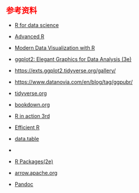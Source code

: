 ## 参考资料 {.unnumbered style="color:red"}

-   [R for data science](https://r4ds.hadley.nz/)

-   [Advanced R](https://adv-r.hadley.nz/index.html#other-books)

-   [Modern Data Visualization with R](https://doi.org/10.1201/9781003299271)

-   [ggplot2: Elegant Graphics for Data Analysis (3e)](https://ggplot2-book.org/)

-   <https://exts.ggplot2.tidyverse.org/gallery/>

-   <https://www.datanovia.com/en/blog/tag/ggpubr/>

-   [tidyverse.org](https://www.tidyverse.org/)

-   [bookdown.org](https://bookdown.org/)

-   [R in action 3rd](https://livebook.manning.com/book/r-in-action-third-edition)

-   [Efficient R](https://csgillespie.github.io/efficientR/)

-   [data.table](https://rdatatable.gitlab.io/data.table/)

-   

-   [R Packages(2e)](https://r-pkgs.org/)

-   [arrow.apache.org](https://arrow.apache.org/docs/r/)

-   [Pandoc](https://pandoc.org/)
